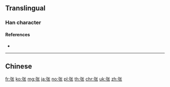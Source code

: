 {{character info/new}}
{{also|張}}
==Translingual==

===Han character===
{{Han char|rn=57|rad=弓|as=04|sn=7|four=|canj=NPO|ids=⿰弓长}}

====References====
* {{Han ref|kx=0357.211|hdz=20992.060|uh=5F20|ud=24352}}

----

==Chinese==
{{zh-see|張}}

[[fr:张]]
[[ko:张]]
[[mg:张]]
[[ja:张]]
[[no:张]]
[[pl:张]]
[[th:张]]
[[chr:张]]
[[uk:张]]
[[zh:张]]